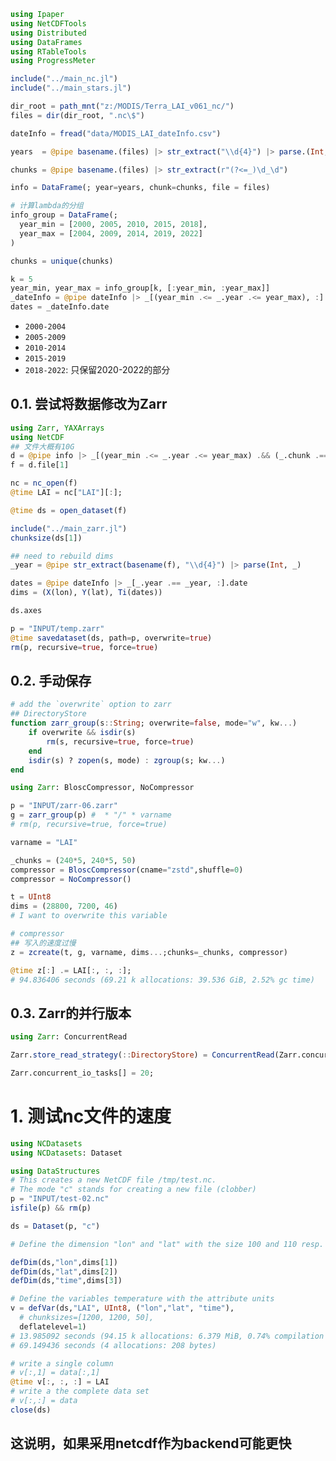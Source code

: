 ```julia
using Ipaper
using NetCDFTools
using Distributed
using DataFrames
using RTableTools
using ProgressMeter

include("../main_nc.jl")
include("../main_stars.jl")

dir_root = path_mnt("z:/MODIS/Terra_LAI_v061_nc/")
files = dir(dir_root, ".nc\$")

dateInfo = fread("data/MODIS_LAI_dateInfo.csv")

years  = @pipe basename.(files) |> str_extract("\\d{4}") |> parse.(Int, _)

chunks = @pipe basename.(files) |> str_extract(r"(?<=_)\d_\d")

info = DataFrame(; year=years, chunk=chunks, file = files)

# 计算lambda的分组
info_group = DataFrame(;
  year_min = [2000, 2005, 2010, 2015, 2018],
  year_max = [2004, 2009, 2014, 2019, 2022]
)

chunks = unique(chunks)

k = 5
year_min, year_max = info_group[k, [:year_min, :year_max]]
_dateInfo = @pipe dateInfo |> _[(year_min .<= _.year .<= year_max), :]
dates = _dateInfo.date
```

- `2000-2004`
- `2005-2009`
- `2010-2014`
- `2015-2019`
- `2018-2022`: 只保留2020-2022的部分

## 0.1. 尝试将数据修改为Zarr


```julia
using Zarr, YAXArrays
using NetCDF
## 文件大概有10G
d = @pipe info |> _[(year_min .<= _.year .<= year_max) .&& (_.chunk .=="2_3"), :]
f = d.file[1]
```

```julia
nc = nc_open(f)
@time LAI = nc["LAI"][:];
```


```julia
@time ds = open_dataset(f)
```

```julia
include("../main_zarr.jl")
chunksize(ds[1])

## need to rebuild dims
_year = @pipe str_extract(basename(f), "\\d{4}") |> parse(Int, _)

dates = @pipe dateInfo |> _[_.year .== _year, :].date
dims = (X(lon), Y(lat), Ti(dates))

ds.axes
```

```julia
p = "INPUT/temp.zarr"
@time savedataset(ds, path=p, overwrite=true)
rm(p, recursive=true, force=true)
```

## 0.2. 手动保存

```julia
# add the `overwrite` option to zarr
## DirectoryStore
function zarr_group(s::String; overwrite=false, mode="w", kw...)
    if overwrite && isdir(s)
        rm(s, recursive=true, force=true)
    end
    isdir(s) ? zopen(s, mode) : zgroup(s; kw...)
end


```

```julia
using Zarr: BloscCompressor, NoCompressor

p = "INPUT/zarr-06.zarr"
g = zarr_group(p) #  * "/" * varname
# rm(p, recursive=true, force=true)

varname = "LAI"

_chunks = (240*5, 240*5, 50)
compressor = BloscCompressor(cname="zstd",shuffle=0)
compressor = NoCompressor()

t = UInt8
dims = (28800, 7200, 46)
# I want to overwrite this variable

# compressor
## 写入的速度过慢
z = zcreate(t, g, varname, dims...;chunks=_chunks, compressor)
```

```julia
@time z[:] .= LAI[:, :, :];
# 94.836406 seconds (69.21 k allocations: 39.536 GiB, 2.52% gc time)
```

## 0.3. Zarr的并行版本

```julia
using Zarr: ConcurrentRead

Zarr.store_read_strategy(::DirectoryStore) = ConcurrentRead(Zarr.concurrent_io_tasks[])

Zarr.concurrent_io_tasks[] = 20;
```

# 1. 测试nc文件的速度


```julia
using NCDatasets
using NCDatasets: Dataset

using DataStructures
# This creates a new NetCDF file /tmp/test.nc.
# The mode "c" stands for creating a new file (clobber)
p = "INPUT/test-02.nc"
isfile(p) && rm(p)

ds = Dataset(p, "c")

# Define the dimension "lon" and "lat" with the size 100 and 110 resp.

defDim(ds,"lon",dims[1])
defDim(ds,"lat",dims[2])
defDim(ds,"time",dims[3])

# Define the variables temperature with the attribute units
v = defVar(ds,"LAI", UInt8, ("lon","lat", "time"), 
  # chunksizes=[1200, 1200, 50], 
  deflatelevel=1)
# 13.985092 seconds (94.15 k allocations: 6.379 MiB, 0.74% compilation time)
# 69.149436 seconds (4 allocations: 208 bytes)

# write a single column
# v[:,1] = data[:,1]
@time v[:, :, :] = LAI
# write a the complete data set
# v[:,:] = data
close(ds)
```

## 这说明，如果采用netcdf作为backend可能更快

